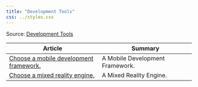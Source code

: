 ```yaml
---
title: "Development Tools"
css: ../styles.css
---
```


Source: [Development Tools](https://learn.microsoft.com/en-us/azure/architecture/guide/technology-choices/technology-choices-overview)

|Article|Summary|
|--|--|
|[Choose a mobile development framework.](https://learn.microsoft.com/en-us/azure/developer/mobile-apps/choose-mobile-framework?toc=https%3A%2F%2Flearn.microsoft.com%2Fen-us%2Fazure%2Farchitecture%2Ftoc.json&bc=https%3A%2F%2Flearn.microsoft.com%2Fen-us%2Fazure%2Farchitecture%2Fbread%2Ftoc.json)|A Mobile Development Framework.|
|[Choose a mixed reality engine.](https://learn.microsoft.com/en-us/windows/mixed-reality/develop/choosing-an-engine?toc=https%3A%2F%2Flearn.microsoft.com%2Fen-us%2Fazure%2Farchitecture%2Ftoc.json&bc=https%3A%2F%2Flearn.microsoft.com%2Fen-us%2Fazure%2Farchitecture%2Fbread%2Ftoc.json)|A Mixed Reality Engine.|
